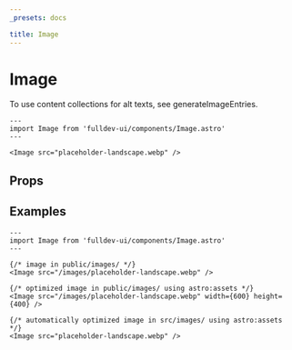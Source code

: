 ```yaml
---
_presets: docs

title: Image
---
```


# Image


To use content collections for alt texts, see <Link href="/overview/content-layer/#image-alt-collections">generateImageEntries</Link>.


```astro live
---
import Image from 'fulldev-ui/components/Image.astro'
---

<Image src="placeholder-landscape.webp" />
```

## Props

<PropsTable />

## Examples

```astro live
---
import Image from 'fulldev-ui/components/Image.astro'
---

{/* image in public/images/ */}
<Image src="/images/placeholder-landscape.webp" />

{/* optimized image in public/images/ using astro:assets */}
<Image src="/images/placeholder-landscape.webp" width={600} height={400} />

{/* automatically optimized image in src/images/ using astro:assets */}
<Image src="placeholder-landscape.webp" />
```
